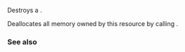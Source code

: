 {{cpp/experimental/pmr/synchronized_pool_resource/title|~synchronized_pool_resource}}
{{cpp/experimental/lib extensions/pmr/synchronized_pool_resource/navbar}}
{{dcl begin}}
{{dcl|since=libfund_ts | 1=
virtual ~synchronized_pool_resource();
}}
{{dcl end}}

Destroys a {{tt|synchronized_pool_resource}}.

Deallocates all memory owned by this resource by calling {{c|this-&gt;release()}}.

=== See also ===
{{dsc begin}}
{{dsc inc|cpp/experimental/synchronized_pool_resource/dsc release}}
{{dsc end}}